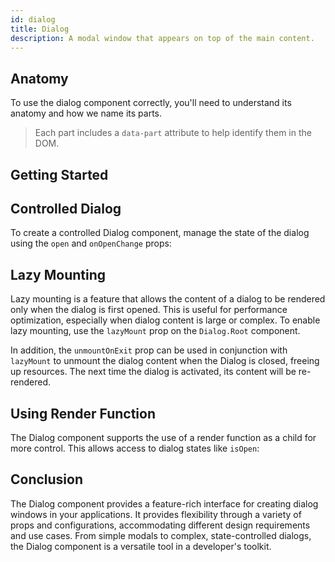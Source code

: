 ```yaml
---
id: dialog
title: Dialog
description: A modal window that appears on top of the main content.
---
```



<ComponentPreview />

## Anatomy

To use the dialog component correctly, you'll need to understand its anatomy and
how we name its parts.

> Each part includes a `data-part` attribute to help identify them in the DOM.

<Anatomy id="dialog" />

## Getting Started

<Story id="Basic" />

## Controlled Dialog

To create a controlled Dialog component, manage the state of the dialog using
the `open` and `onOpenChange` props:

<Story id="Controlled" />

## Lazy Mounting

Lazy mounting is a feature that allows the content of a dialog to be rendered
only when the dialog is first opened. This is useful for performance
optimization, especially when dialog content is large or complex. To enable lazy
mounting, use the `lazyMount` prop on the `Dialog.Root` component.

In addition, the `unmountOnExit` prop can be used in conjunction with
`lazyMount` to unmount the dialog content when the Dialog is closed, freeing up
resources. The next time the dialog is activated, its content will be
re-rendered.

<Story id="LazyMount" />

## Using Render Function

The Dialog component supports the use of a render function as a child for more
control. This allows access to dialog states like `isOpen`:

<Story id="RenderFn" />

## Conclusion

The Dialog component provides a feature-rich interface for creating dialog
windows in your applications. It provides flexibility through a variety of props
and configurations, accommodating different design requirements and use cases.
From simple modals to complex, state-controlled dialogs, the Dialog component is
a versatile tool in a developer's toolkit.
